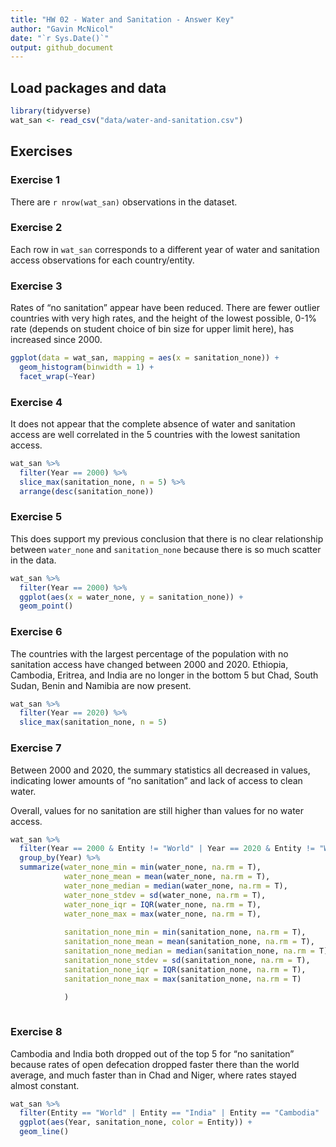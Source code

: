 ```yaml
---
title: "HW 02 - Water and Sanitation - Answer Key"
author: "Gavin McNicol"
date: "`r Sys.Date()`"
output: github_document
---
```


## Load packages and data

```r
library(tidyverse)
wat_san <- read_csv("data/water-and-sanitation.csv")
```

## Exercises

### Exercise 1

There are `r nrow(wat_san)` observations in the dataset.

### Exercise 2

Each row in `wat_san` corresponds to a different year of water and sanitation access observations for each country/entity.

### Exercise 3

Rates of "no sanitation" appear have been reduced.
There are fewer outlier countries with very high rates, and the height of the lowest possible, 0-1% rate (depends on student choice of bin size for upper limit here), has increased since 2000.

```r
ggplot(data = wat_san, mapping = aes(x = sanitation_none)) +
  geom_histogram(binwidth = 1) +
  facet_wrap(~Year)
```

### Exercise 4

It does not appear that the complete absence of water and sanitation access are well correlated in the 5 countries with the lowest sanitation access.

```r
wat_san %>% 
  filter(Year == 2000) %>% 
  slice_max(sanitation_none, n = 5) %>% 
  arrange(desc(sanitation_none))
```

### Exercise 5

This does support my previous conclusion that there is no clear relationship between `water_none` and `sanitation_none` because there is so much scatter in the data.

```r
wat_san %>% 
  filter(Year == 2000) %>% 
  ggplot(aes(x = water_none, y = sanitation_none)) + 
  geom_point()
```

### Exercise 6

The countries with the largest percentage of the population with no sanitation access have changed between 2000 and 2020.
Ethiopia, Cambodia, Eritrea, and India are no longer in the bottom 5 but Chad, South Sudan, Benin and Namibia are now present.

```r
wat_san %>%
  filter(Year == 2020) %>% 
  slice_max(sanitation_none, n = 5) 
```

### Exercise 7

Between 2000 and 2020, the summary statistics all decreased in values, indicating lower amounts of "no sanitation" and lack of access to clean water.

Overall, values for no sanitation are still higher than values for no water access.

```r
wat_san %>% 
  filter(Year == 2000 & Entity != "World" | Year == 2020 & Entity != "World") %>% 
  group_by(Year) %>% 
  summarize(water_none_min = min(water_none, na.rm = T),
            water_none_mean = mean(water_none, na.rm = T),
            water_none_median = median(water_none, na.rm = T),
            water_none_stdev = sd(water_none, na.rm = T),
            water_none_iqr = IQR(water_none, na.rm = T),
            water_none_max = max(water_none, na.rm = T),
            
            sanitation_none_min = min(sanitation_none, na.rm = T),
            sanitation_none_mean = mean(sanitation_none, na.rm = T),
            sanitation_none_median = median(sanitation_none, na.rm = T),
            sanitation_none_stdev = sd(sanitation_none, na.rm = T),
            sanitation_none_iqr = IQR(sanitation_none, na.rm = T),
            sanitation_none_max = max(sanitation_none, na.rm = T)

            )
  
```

### Exercise 8

Cambodia and India both dropped out of the top 5 for "no sanitation" because rates of open defecation dropped faster there than the world average, and much faster than in Chad and Niger, where rates stayed almost constant.

```r
wat_san %>% 
  filter(Entity == "World" | Entity == "India" | Entity == "Cambodia" | Entity == "Niger" | Entity == "Chad") %>% 
  ggplot(aes(Year, sanitation_none, color = Entity)) +
  geom_line()
```
